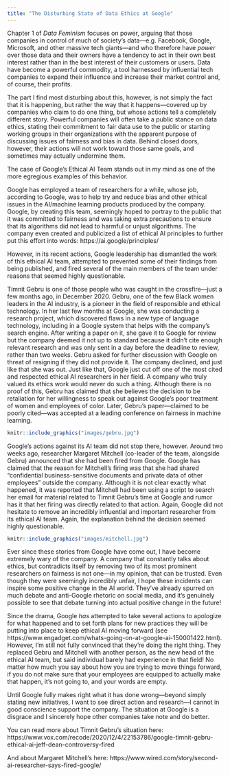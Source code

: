 ```yaml
---
title: "The Disturbing State of Data Ethics at Google"
---
```


Chapter 1 of *Data Feminism* focuses on power, arguing that those companies in control of much of society's data---e.g. Facebook, Google, Microsoft, and other massive tech giants---and who therefore have *power* over those data and their owners have a tendency to act in their own best interest rather than in the best interest of their customers or users. Data have become a powerful commodity, a tool harnessed by influential tech companies to expand their influence and increase their market control and, of course, their profits. 

The part I find most disturbing about this, however, is not simply the fact that it is happening, but rather the way that it happens---covered up by companies who claim to do one thing, but whose actions tell a completely different story. Powerful companies will often take a public stance on data ethics, stating their commitment to fair data use to the public or starting working groups in their organizations with the apparent purpose of discussing issues of fairness and bias in data. Behind closed doors, however, their actions will not work toward those same goals, and sometimes may actually undermine them.

The case of Google's Ethical AI Team stands out in my mind as one of the more egregious examples of this behavior. 

Google has employed a team of researchers for a while, whose job, according to Google, was to help try and reduce bias and other ethical issues in the AI/machine learning products produced by the company. Google, by creating this team, seemingly hoped to portray to the public that it was committed to fairness and was taking extra precautions to ensure that its algorithms did not lead to harmful or unjust algorithms. The company even created and publicized a list of ethical AI principles to further put this effort into words: https://ai.google/principles/

However, in its recent actions, Google leadership has dismantled the work of this ethical AI team, attempted to prevented some of their findings from being published, and fired several of the main members of the team under reasons that seemed highly questionable.

Timnit Gebru is one of those people who was caught in the crossfire---just a few months ago, in December 2020. Gebru, one of the few Black women leaders in the AI industry, is a pioneer in the field of responsible and ethical technology. In her last few months at Google, she was conducting a research project, which discovered flaws in a new type of language technology, including in a Google system that helps with the company's search engine. After writing a paper on it, she gave it to Google for review but the company deemed it not up to standard because it didn't cite enough relevant research and was only sent in a day before the deadline to review, rather than two weeks. Gebru asked for further discussion with Google on threat of resigning if they did not provide it. The company declined, and just like that she was out. Just like that, Google just cut off one of the most cited and respected ethical AI researchers in her field. A company who truly valued its ethics work would never do such a thing. Although there is no proof of this, Gebru has claimed that she believes the decision to be retaliation for her willingness to speak out against Google's poor treatment of women and  employees of color. Later, Gebru's paper---claimed to be poorly cited---was accepted at a leading conference on fairness in machine learning.

```r
knitr::include_graphics("images/gebru.jpg")
```

Google's actions against its AI team did not stop there, however. Around two weeks ago, researcher Margaret Mitchell (co-leader of the team, alongside Gebru) announced that she had been fired from Google. Google has claimed that the reason for Mitchell's firing was that she had shared "confidential business-sensitive documents and private data of other employees" outside the company. Although it is not clear exactly what happened, it was reported that Mitchell had been using a script to search her email for material related to Timnit Gebru's time at Google and rumor has it that her firing was directly related to that action. Again, Google did not hesitate to remove an incredibly influential and important researcher from its ethical AI team. Again, the explanation behind the decision seemed highly questionable. 

```r
knitr::include_graphics("images/mitchell.jpg")
```

Ever since these stories from Google have come out, I have become extremely wary of the company. A company that constantly talks about ethics, but contradicts itself by removing two of its most prominent researchers on fairness is not one---in my opinion, that can be trusted. Even though they were seemingly incredibly unfair, I hope these incidents can inspire some positive change in the AI world. They've already spurred on much debate and anti-Google rhetoric on social media, and it's genuinely possible to see that debate turning into actual positive change in the future! 

Since the drama, Google *has* attempted to take several actions to apologize for what happened and to set forth plans for new practices they will be putting into place to keep ethical AI moving forward (see https://www.engadget.com/whats-going-on-at-google-ai-150001422.html). However, I'm still not fully convinced that they're doing the right thing. They replaced Gebru and Mitchell with another person, as the new head of the ethical AI team, but said individual barely had experience in that field! No matter how much you say about how you are trying to move things forward, if you do not make sure that your employees are equipped to actually make that happen, it's not going to, and your words are empty.

Until Google fully makes right what it has done wrong---beyond simply stating new initiatives, I want to see direct action and research---I cannot in good conscience support the company. The situation at Google is a disgrace and I sincerely hope other companies take note and do better.

You can read more about Timnit Gebru's situation here: https://www.vox.com/recode/2020/12/4/22153786/google-timnit-gebru-ethical-ai-jeff-dean-controversy-fired

And about Margaret Mitchell's here: https://www.wired.com/story/second-ai-researcher-says-fired-google/
